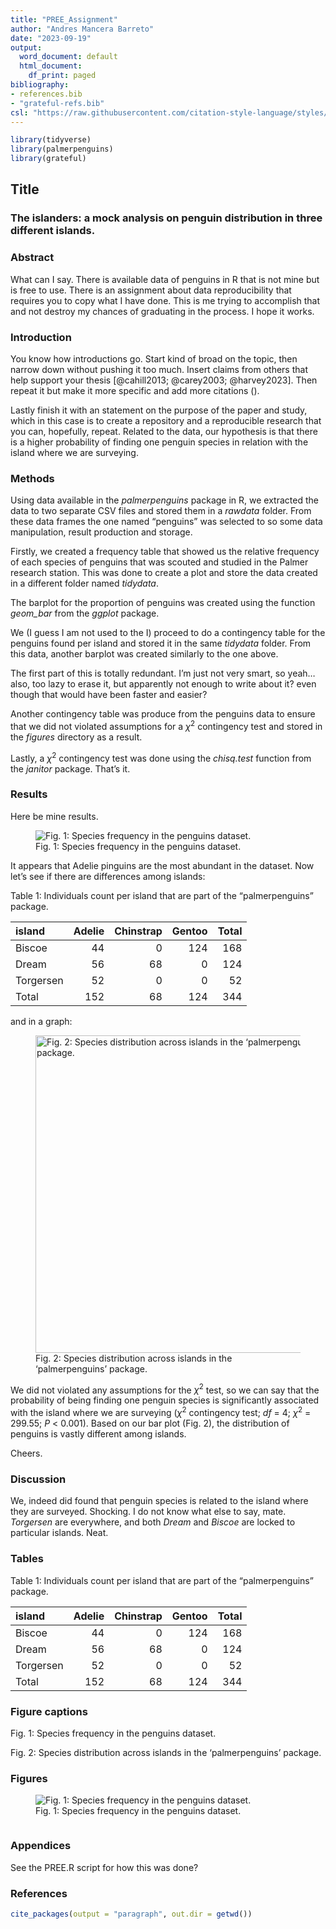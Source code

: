 ```yaml
---
title: "PREE_Assignment"
author: "Andres Mancera Barreto"
date: "2023-09-19"
output:
  word_document: default
  html_document:
    df_print: paged
bibliography:
- references.bib
- "grateful-refs.bib"
csl: "https://raw.githubusercontent.com/citation-style-language/styles/master/ecological-entomology.csl"
---
```


```r
library(tidyverse)
library(palmerpenguins)
library(grateful)
```

## Title

### The islanders: a mock analysis on penguin distribution in three different islands.

### Abstract

What can I say. There is available data of penguins in R that is not mine but is free to use. There is an assignment about data reproducibility that requires you to copy what I have done. This is me trying to accomplish that and not destroy my chances of graduating in the process. I hope it works.

### Introduction

You know how introductions go. Start kind of broad on the topic, then narrow down without pushing it too much. Insert claims from others that help support your thesis [@cahill2013; @carey2003; @harvey2023]. Then repeat it but make it more specific and add more citations ().

Lastly finish it with an statement on the purpose of the paper and study, which in this case is to create a repository and a reproducible research that you can, hopefully, repeat. Related to the data, our hypothesis is that there is a higher probability of finding one penguin species in relation with the island where we are surveying.

### Methods

Using data available in the *palmerpenguins* package in R, we extracted the data to two separate CSV files and stored them in a *rawdata* folder. From these data frames the one named "penguins" was selected to so some data manipulation, result production and storage.

Firstly, we created a frequency table that showed us the relative frequency of each species of penguins that was scouted and studied in the Palmer research station. This was done to create a plot and store the data created in a different folder named *tidydata*.

The barplot for the proportion of penguins was created using the function *geom_bar* from the *ggplot* package.

We (I guess I am not used to the I) proceed to do a contingency table for the penguins found per island and stored it in the same *tidydata* folder. From this data, another barplot was created similarly to the one above.

The first part of this is totally redundant. I'm just not very smart, so yeah... also, too lazy to erase it, but apparently not enough to write about it? even though that would have been faster and easier?

Another contingency table was produce from the penguins data to ensure that we did not violated assumptions for a $\chi^{2}$ contingency test and stored in the *figures* directory as a result.

Lastly, a $\chi^{2}$ contingency test was done using the *chisq.test* function from the *janitor* package. That's it.

### Results

Here be mine results.

![Fig. 1: Species frequency in the penguins dataset.](images/frequency_bar.png)

It appears that Adelie pinguins are the most abundant in the dataset. Now let's see if there are differences among islands:

Table 1: Individuals count per island that are part of the "palmerpenguins" package.

| island    | Adelie | Chinstrap | Gentoo | Total |
|:----------|-------:|----------:|-------:|------:|
| Biscoe    |     44 |         0 |    124 |   168 |
| Dream     |     56 |        68 |      0 |   124 |
| Torgersen |     52 |         0 |      0 |    52 |
| Total     |    152 |        68 |    124 |   344 |

and in a graph:

![Fig. 2: Species distribution across islands in the 'palmerpenguins' package.](images/island-penguin-02.png){width="508"}

We did not violated any assumptions for the $\chi^{2}$ test, so we can say that the probability of being finding one penguin species is significantly associated with the island where we are surveying ($\chi^{2}$ contingency test; *df* = 4; $\chi^{2}$ = 299.55; *P* \< 0.001). Based on our bar plot (Fig. 2), the distribution of penguins is vastly different among islands.

Cheers.

### Discussion

We, indeed did found that penguin species is related to the island where they are surveyed. Shocking. I do not know what else to say, mate. *Torgersen* are everywhere, and both *Dream* and *Biscoe* are locked to particular islands. Neat.

### Tables

Table 1: Individuals count per island that are part of the "palmerpenguins" package.

| island    | Adelie | Chinstrap | Gentoo | Total |
|:----------|-------:|----------:|-------:|------:|
| Biscoe    |     44 |         0 |    124 |   168 |
| Dream     |     56 |        68 |      0 |   124 |
| Torgersen |     52 |         0 |      0 |    52 |
| Total     |    152 |        68 |    124 |   344 |

### Figure captions

Fig. 1: Species frequency in the penguins dataset.

Fig. 2: Species distribution across islands in the 'palmerpenguins' package.

### Figures

![Fig. 1: Species frequency in the penguins dataset.](images/frequency_bar.png)

![]()

### Appendices

See the PREE.R script for how this was done?

### References

```r
cite_packages(output = "paragraph", out.dir = getwd())
```
